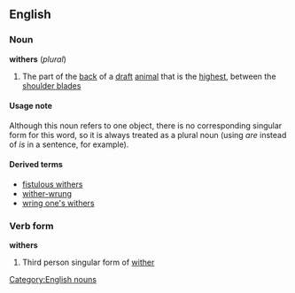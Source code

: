 ==English==
===Noun===
'''withers''' (''plural'')
#The part of the [[back]] of a [[draft]] [[animal]] that is the [[highest]], between the [[shoulder blades]]

====Usage note====
Although this noun refers to one object, there is no corresponding singular form for this word, so it is always treated as a plural noun (using ''are'' instead of ''is'' in a sentence, for example).

====Derived terms====
*[[fistulous withers]]
*[[wither-wrung]]
*[[wring one's withers]]

===Verb form===
'''withers'''
#Third person singular form of [[wither]]

[[Category:English nouns]]